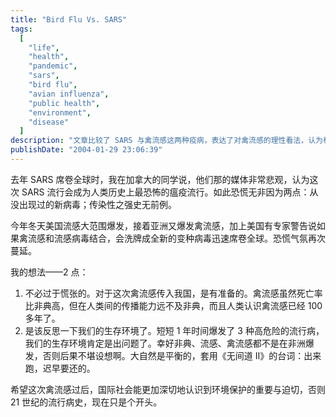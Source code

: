 ```yaml
---
title: "Bird Flu Vs. SARS"
tags:
  [
    "life",
    "health",
    "pandemic",
    "sars",
    "bird flu",
    "avian influenza",
    "public health",
    "environment",
    "disease"
  ]
description: "文章比较了 SARS 与禽流感这两种疫病，表达了对禽流感的理性看法，认为相比 SARS 虽死亡率更高但人传人能力较弱，且医学界认识已久。作者指出在短时间内连续爆发三种高危流行病表明人类生存环境已出现问题，呼吁国际社会加强环境保护以防止更多流行病出现。"
publishDate: "2004-01-29 23:06:39"
---
```


去年 SARS 席卷全球时，我在加拿大的同学说，他们那的媒体非常悲观，认为这次 SARS 流行会成为人类历史上最恐怖的瘟疫流行。如此恐慌无非因为两点：从没出现过的新病毒；传染性之强史无前例。

今年冬天美国流感大范围爆发，接着亚洲又爆发禽流感，加上美国有专家警告说如果禽流感和流感病毒结合，会洗牌成全新的变种病毒迅速席卷全球。恐慌气氛再次蔓延。

我的想法——2 点：

1. 不必过于慌张的。对于这次禽流感传入我国，是有准备的。禽流感虽然死亡率比非典高，但在人类间的传播能力远不及非典，而且人类认识禽流感已经 100 多年了。
2. 是该反思一下我们的生存环境了。短短 1 年时间爆发了 3 种高危险的流行病，我们的生存环境肯定是出问题了。幸好非典、流感、禽流感都不是在非洲爆发，否则后果不堪设想啊。大自然是平衡的，套用《无间道 II》的台词：出来跑，迟早要还的。

希望这次禽流感过后，国际社会能更加深切地认识到环境保护的重要与迫切，否则 21 世纪的流行病史，现在只是个开头。
